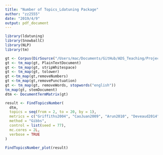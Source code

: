 ```yaml
---
title: "Number of Topics_Ldatuning Package"
author: "zz2555"
date: "2019/4/9"
output: pdf_document
---
```


```r
library(ldatuning)
library(SnowballC)  
library(NLP)
library(tm)
```

```r
gt <- Corpus(DirSource("/Users/mac/Documents/GitHub/ADS_Teaching/Projects_StarterCodes/Project4_OCR/data/ground_truth/"), readerControl = list(language = "english"))
gt <- tm_map(gt, PlainTextDocument)
gt <- tm_map(gt, stripWhitespace)
gt <- tm_map(gt, tolower)
gt <-tm_map(gt,removeNumbers)
gt <-tm_map(gt,removePunctuation)
gt <- tm_map(gt, removeWords, stopwords("english"))
tm_map(gt, stemDocument)
dtm <- DocumentTermMatrix(gt)

result <- FindTopicsNumber(
  dtm,
  topics = seq(from = 2, to = 20, by = 1),
  metrics = c("Griffiths2004", "CaoJuan2009", "Arun2010", "Deveaud2014"),
  method = "Gibbs",
  control = list(seed = 77),
  mc.cores = 2L,
  verbose = TRUE
)


```

```r
FindTopicsNumber_plot(result)
```

